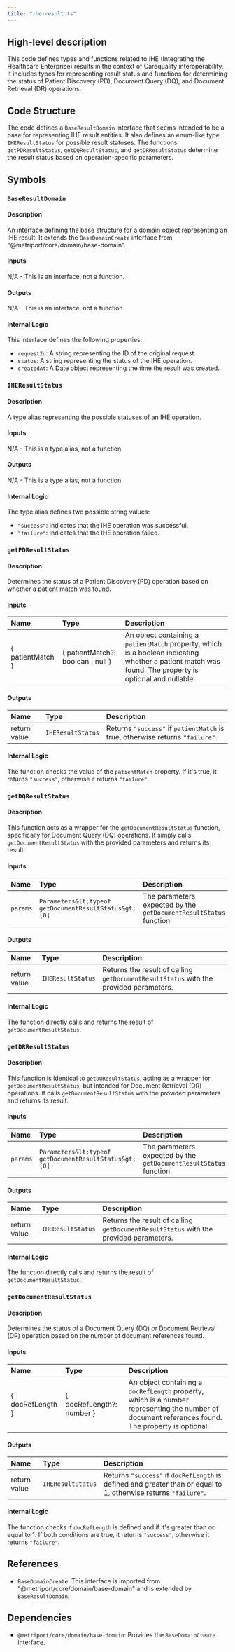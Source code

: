 ```yaml
---
title: "ihe-result.ts"
---
```


## High-level description
This code defines types and functions related to IHE (Integrating the Healthcare Enterprise) results in the context of Carequality interoperability. It includes types for representing result status and functions for determining the status of Patient Discovery (PD), Document Query (DQ), and Document Retrieval (DR) operations.

## Code Structure
The code defines a `BaseResultDomain` interface that seems intended to be a base for representing IHE result entities. It also defines an enum-like type `IHEResultStatus` for possible result statuses. The functions `getPDResultStatus`, `getDQResultStatus`, and `getDRResultStatus` determine the result status based on operation-specific parameters. 

## Symbols

### `BaseResultDomain`
#### Description
An interface defining the base structure for a domain object representing an IHE result. It extends the `BaseDomainCreate` interface from "@metriport/core/domain/base-domain".

#### Inputs
N/A - This is an interface, not a function.

#### Outputs
N/A - This is an interface, not a function.

#### Internal Logic
This interface defines the following properties:
- `requestId`: A string representing the ID of the original request.
- `status`: A string representing the status of the IHE operation.
- `createdAt`: A Date object representing the time the result was created.

### `IHEResultStatus`
#### Description
A type alias representing the possible statuses of an IHE operation.

#### Inputs
N/A - This is a type alias, not a function.

#### Outputs
N/A - This is a type alias, not a function.

#### Internal Logic
The type alias defines two possible string values:
- `"success"`: Indicates that the IHE operation was successful.
- `"failure"`: Indicates that the IHE operation failed.

### `getPDResultStatus`
#### Description
Determines the status of a Patient Discovery (PD) operation based on whether a patient match was found.

#### Inputs
| Name | Type | Description |
|:-----|:-----|:------------|
| { patientMatch } | { patientMatch?: boolean \| null } | An object containing a `patientMatch` property, which is a boolean indicating whether a patient match was found. The property is optional and nullable. |

#### Outputs
| Name | Type | Description |
|:-----|:-----|:------------|
| return value | `IHEResultStatus` | Returns `"success"` if `patientMatch` is true, otherwise returns `"failure"`. |

#### Internal Logic
The function checks the value of the `patientMatch` property. If it's true, it returns `"success"`, otherwise it returns `"failure"`.

### `getDQResultStatus`
#### Description
This function acts as a wrapper for the `getDocumentResultStatus` function, specifically for Document Query (DQ) operations. It simply calls `getDocumentResultStatus` with the provided parameters and returns its result.

#### Inputs
| Name | Type | Description |
|:-----|:-----|:------------|
| `params` | `Parameters&lt;typeof getDocumentResultStatus&gt;[0]` | The parameters expected by the `getDocumentResultStatus` function. |

#### Outputs
| Name | Type | Description |
|:-----|:-----|:------------|
| return value | `IHEResultStatus` | Returns the result of calling `getDocumentResultStatus` with the provided parameters. |

#### Internal Logic
The function directly calls and returns the result of `getDocumentResultStatus`.

### `getDRResultStatus`
#### Description
This function is identical to `getDQResultStatus`, acting as a wrapper for `getDocumentResultStatus`, but intended for Document Retrieval (DR) operations. It calls `getDocumentResultStatus` with the provided parameters and returns its result.

#### Inputs
| Name | Type | Description |
|:-----|:-----|:------------|
| `params` | `Parameters&lt;typeof getDocumentResultStatus&gt;[0]` | The parameters expected by the `getDocumentResultStatus` function. |

#### Outputs
| Name | Type | Description |
|:-----|:-----|:------------|
| return value | `IHEResultStatus` | Returns the result of calling `getDocumentResultStatus` with the provided parameters. |

#### Internal Logic
The function directly calls and returns the result of `getDocumentResultStatus`.

### `getDocumentResultStatus`
#### Description
Determines the status of a Document Query (DQ) or Document Retrieval (DR) operation based on the number of document references found.

#### Inputs
| Name | Type | Description |
|:-----|:-----|:------------|
| { docRefLength } | { docRefLength?: number } | An object containing a `docRefLength` property, which is a number representing the number of document references found. The property is optional. |

#### Outputs
| Name | Type | Description |
|:-----|:-----|:------------|
| return value | `IHEResultStatus` | Returns `"success"` if `docRefLength` is defined and greater than or equal to 1, otherwise returns `"failure"`. |

#### Internal Logic
The function checks if `docRefLength` is defined and if it's greater than or equal to 1. If both conditions are true, it returns `"success"`, otherwise it returns `"failure"`.

## References
- `BaseDomainCreate`: This interface is imported from "@metriport/core/domain/base-domain" and is extended by `BaseResultDomain`.

## Dependencies
- `@metriport/core/domain/base-domain`: Provides the `BaseDomainCreate` interface. 

